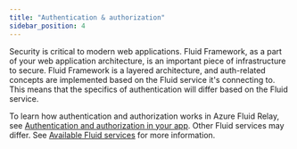 ```yaml
---
title: "Authentication & authorization"
sidebar_position: 4
---
```


Security is critical to modern web applications. Fluid Framework, as a part of your web application architecture, is an important piece of infrastructure to secure. Fluid Framework is a layered architecture, and auth-related concepts are implemented based on the Fluid service it's connecting to. This means that the specifics of authentication will differ based on the Fluid service.

To learn how authentication and authorization works in Azure Fluid Relay, see [Authentication and authorization in your app](https://docs.microsoft.com/azure/azure-fluid-relay/concepts/authentication-authorization). Other Fluid services may differ. See [Available Fluid services](../deployment/service-options.mdx) for more information.
